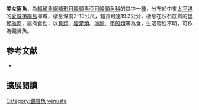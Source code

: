 {{Speciesbox
| name = 美女盔魚
| image = 
| image_width = 250px
| status = LC
| status_system = IUCN3.1
| genus = Coris
| species = venusta
| authority = Vaillant & Sauvage, 1875
| synonyms = *''Hemicoris remedius''<br /><small>Jenkins, 1901</small>
}}

'''美女盔魚'''，為[[輻鰭魚綱|輻鰭魚綱]][[鱸形目|鱸形目]][[隆頭魚亞目|隆頭魚亞目]][[隆頭魚科|隆頭魚科]]的其中一[[種|種]]，分布於中東[[太平洋|太平洋]]的[[夏威夷群島|夏威夷群島]]海域，棲息深度2-10公尺，體長可達19.3公分，棲息在沙石底質的[[珊瑚礁|珊瑚礁]]區，屬肉食性，以[[貝類|貝類]]、[[腹足類|腹足類]]、[[海膽|海膽]]、[[甲殼類|甲殼類]]等為食，生活習性不明，可作為觀賞魚。
==参考文献==
*{{FishBase_species|genus=Coris|species=venusta|year=2013|month=7}}
== 擴展閱讀 ==
{{refbegin}}
{{wikispecies-inline|Coris venusta|美女盔魚}}
{{refend}}
{{Taxonbar|from=Q2713848}}

[[Category:觀賞魚|Category:觀賞魚]]
[[Category:盔魚屬|venusta]]


{{鱸形目小作品}}
